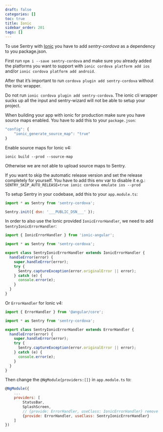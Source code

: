 ```yaml
---
draft: false
categories: []
toc: true
title: Ionic
sidebar_order: 201
tags: []
---
```

To use Sentry with [Ionic](https://ionicframework.com/) you have to add _sentry-cordova_ as a dependency to you package.json.

First run `npm i --save sentry-cordova` and make sure you already added the platforms you want to support with `ionic cordova platform add ios` and/or `ionic cordova platform add android`.

After that it’s important to run `cordova plugin add sentry-cordova` without the ionic wrapper.

<Alert level="warning" level="Warning"><markdown>

Do not run `ionic cordova plugin add sentry-cordova`. The ionic cli wrapper sucks up all the input and sentry-wizard will not be able to setup your project.

</markdown></Alert>


When building your app with ionic for production make sure you have source maps enabled. You have to add this to your `package.json`:

```javascript
"config": {
    "ionic_generate_source_map": "true"
}
```
Enable source maps for Ionic v4:

```
ionic build --prod --source-map
```

Otherwise we are not able to upload source maps to Sentry.

<Alert level="warning" level="Warning"><markdown>

If you want to skip the automatic release version and set the release completely for yourself. You have to add this env var to disable it e.g.: `SENTRY_SKIP_AUTO_RELEASE=true ionic cordova emulate ios --prod`

</markdown></Alert>


To setup Sentry in your codebase, add this to your `app.module.ts`:

```javascript
import * as Sentry from 'sentry-cordova';

Sentry.init({ dsn: '___PUBLIC_DSN___' });
```

In order to also use the Ionic provided `IonicErrorHandler`, we need to add `SentryIonicErrorHandler`:

```javascript
import { IonicErrorHandler } from 'ionic-angular';

import * as Sentry from 'sentry-cordova';

export class SentryIonicErrorHandler extends IonicErrorHandler {
  handleError(error) {
    super.handleError(error);
    try {
      Sentry.captureException(error.originalError || error);
    } catch (e) {
      console.error(e);
    }
  }
}
```

Or `ErrorHandler` for Ionic v4:

```javascript
import { ErrorHandler } from '@angular/core';

import * as Sentry from 'sentry-cordova';

export class SentryIonicErrorHandler extends ErrorHandler {
  handleError(error) {
    super.handleError(error);
    try {
      Sentry.captureException(error.originalError || error);
    } catch (e) {
      console.error(e);
    }
  }
}
```

Then change the `@NgModule{providers:[]}` in `app.module.ts` to:

```javascript
@NgModule({
    ...
    providers: [
        StatusBar,
        SplashScreen,
        // {provide: ErrorHandler, useClass: IonicErrorHandler} remove this, add next line (for Ionic 4 this line doen't exist by default)
        {provide: ErrorHandler, useClass: SentryIonicErrorHandler}
    ]
})
```
